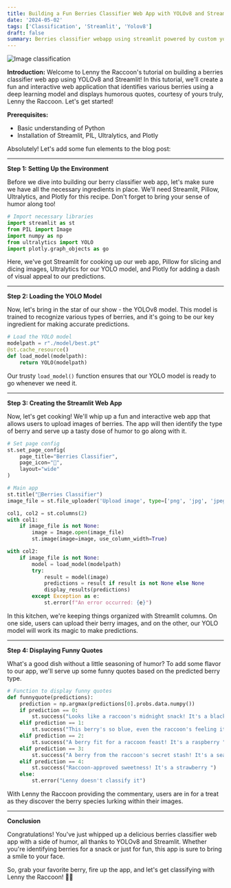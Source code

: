 ```yaml
---
title: Building a Fun Berries Classifier Web App with YOLOv8 and Streamlit
date: '2024-05-02'
tags: ['Classification', 'Streamlit', 'Yolov8']
draft: false
summary: Berries classifier webapp using streamlit powered by custom yolov8 classification model
---
```


![Image classification](/static/images/V2-hero.png)

**Introduction:**
Welcome to Lenny the Raccoon's tutorial on building a berries classifier web app using YOLOv8 and Streamlit! In this tutorial, we'll create a fun and interactive web application that identifies various berries using a deep learning model and displays humorous quotes, courtesy of yours truly, Lenny the Raccoon. Let's get started!

**Prerequisites:**

- Basic understanding of Python
- Installation of Streamlit, PIL, Ultralytics, and Plotly

Absolutely! Let's add some fun elements to the blog post:

---

**Step 1: Setting Up the Environment**

Before we dive into building our berry classifier web app, let's make sure we have all the necessary ingredients in place. We'll need Streamlit, Pillow, Ultralytics, and Plotly for this recipe. Don't forget to bring your sense of humor along too!

```python
# Import necessary libraries
import streamlit as st
from PIL import Image
import numpy as np
from ultralytics import YOLO
import plotly.graph_objects as go
```

Here, we've got Streamlit for cooking up our web app, Pillow for slicing and dicing images, Ultralytics for our YOLO model, and Plotly for adding a dash of visual appeal to our predictions.

---

**Step 2: Loading the YOLO Model**

Now, let's bring in the star of our show - the YOLOv8 model. This model is trained to recognize various types of berries, and it's going to be our key ingredient for making accurate predictions.

```python
# Load the YOLO model
modelpath = r"./model/best.pt"
@st.cache_resource()
def load_model(modelpath):
    return YOLO(modelpath)
```

Our trusty `load_model()` function ensures that our YOLO model is ready to go whenever we need it.

---

**Step 3: Creating the Streamlit Web App**

Now, let's get cooking! We'll whip up a fun and interactive web app that allows users to upload images of berries. The app will then identify the type of berry and serve up a tasty dose of humor to go along with it.

```python
# Set page config
st.set_page_config(
    page_title="Berries Classifier",
    page_icon="🍓",
    layout="wide"
)

# Main app
st.title("🍓Berries Classifier")
image_file = st.file_uploader('Upload image', type=['png', 'jpg', 'jpeg', 'gif'])

col1, col2 = st.columns(2)
with col1:
    if image_file is not None:
        image = Image.open(image_file)
        st.image(image=image, use_column_width=True)

with col2:
    if image_file is not None:
        model = load_model(modelpath)
        try:
            result = model(image)
            predictions = result if result is not None else None
            display_results(predictions)
        except Exception as e:
            st.error(f"An error occurred: {e}")
```

In this kitchen, we're keeping things organized with Streamlit columns. On one side, users can upload their berry images, and on the other, our YOLO model will work its magic to make predictions.

---

**Step 4: Displaying Funny Quotes**

What's a good dish without a little seasoning of humor? To add some flavor to our app, we'll serve up some funny quotes based on the predicted berry type.

```python
# Function to display funny quotes
def funnyquote(predictions):
    prediction = np.argmax(predictions[0].probs.data.numpy())
    if prediction == 0:
        st.success("Looks like a raccoon's midnight snack! It's a blackberry ")
    elif prediction == 1:
        st.success("This berry's so blue, even the raccoon's feeling it! It's a blueberry ")
    elif prediction == 2:
        st.success("A berry fit for a raccoon feast! It's a raspberry ")
    elif prediction == 3:
        st.success("A berry from the raccoon's secret stash! It's a sea berry ")
    elif prediction == 4:
        st.success("Raccoon-approved sweetness! It's a strawberry ")
    else:
        st.error("Lenny doesn't classify it")
```

With Lenny the Raccoon providing the commentary, users are in for a treat as they discover the berry species lurking within their images.

---

**Conclusion**

Congratulations! You've just whipped up a delicious berries classifier web app with a side of humor, all thanks to YOLOv8 and Streamlit. Whether you're identifying berries for a snack or just for fun, this app is sure to bring a smile to your face.

So, grab your favorite berry, fire up the app, and let's get classifying with Lenny the Raccoon! 🍓🦝
